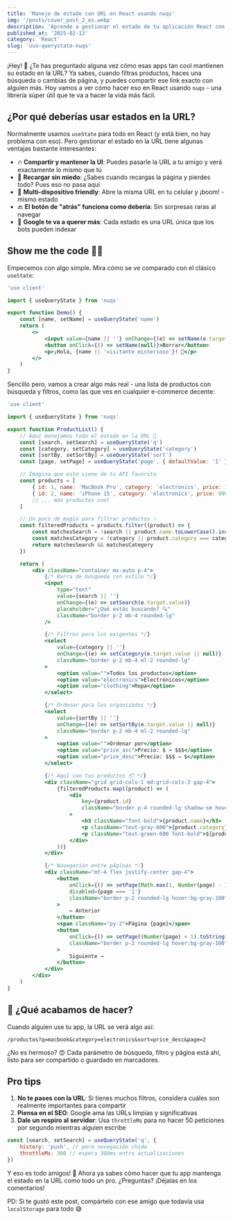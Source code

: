 ```yaml
---
title: 'Manejo de estado con URL en React usando nuqs'
img: '/posts/cover_post_2_es.webp'
description: 'Aprende a gestionar el estado de tu aplicación React con URLs utilizando el hook useQueryState de nuqs.'
published_at: '2025-02-13'
category: 'React'
slug: 'uso-querystate-nuqs'
---
```


¡Hey! 👋 ¿Te has preguntado alguna vez cómo esas apps tan cool mantienen su estado en la URL? Ya sabes, cuando filtras productos, haces una búsqueda o cambias de página, y puedes compartir ese link exacto con alguien más. Hoy vamos a ver cómo hacer eso en React usando `nuqs` - una librería súper útil que te va a hacer la vida más fácil.

## ¿Por qué deberías usar estados en la URL?

Normalmente usamos `useState` para todo en React (y está bien, no hay problema con eso). Pero gestionar el estado en la URL tiene algunas ventajas bastante interesantes:

- 🔥 **Compartir y mantener la UI**: Puedes pasarle la URL a tu amigo y verá exactamente lo mismo que tú
- 🔄 **Recargar sin miedo**: ¿Sabes cuando recargas la página y pierdes todo? Pues eso no pasa aquí
- 📱 **Multi-dispositivo friendly**: Abre la misma URL en tu celular y ¡boom! - mismo estado
- 🔙 **El botón de "atrás" funciona como debería**: Sin sorpresas raras al navegar
- 🤖 **Google te va a querer más**: Cada estado es una URL única que los bots pueden indexar

## Show me the code 👨‍💻

Empecemos con algo simple. Mira cómo se ve comparado con el clásico `useState`:

```jsx
'use client'

import { useQueryState } from 'nuqs'

export function Demo() {
	const [name, setName] = useQueryState('name')
	return (
		<>
			<input value={name || ''} onChange={(e) => setName(e.target.value)} />
			<button onClick={() => setName(null)}>Borrar</button>
			<p>¡Hola, {name || 'visitante misterioso'}! 👋</p>
		</>
	)
}
```

Sencillo pero, vamos a crear algo más real - una lista de productos con búsqueda y filtros, como las que ves en cualquier e-commerce decente:

```jsx
'use client'

import { useQueryState } from 'nuqs'

export function ProductList() {
	// Aquí manejamos todo el estado en la URL 🎯
	const [search, setSearch] = useQueryState('q')
	const [category, setCategory] = useQueryState('category')
	const [sortBy, setSortBy] = useQueryState('sort')
	const [page, setPage] = useQueryState('page', { defaultValue: '1' })

	// Imagina que esto viene de tu API favorita
	const products = [
		{ id: 1, name: 'MacBook Pro', category: 'electronics', price: 1299 },
		{ id: 2, name: 'iPhone 15', category: 'electronics', price: 999 }
		// ... más productos cool
	]

	// Un poco de magia para filtrar productos ✨
	const filteredProducts = products.filter((product) => {
		const matchesSearch = !search || product.name.toLowerCase().includes(search.toLowerCase())
		const matchesCategory = !category || product.category === category
		return matchesSearch && matchesCategory
	})

	return (
		<div className="container mx-auto p-4">
			{/* Barra de búsqueda con estilo */}
			<input
				type="text"
				value={search || ''}
				onChange={(e) => setSearch(e.target.value)}
				placeholder="¿Qué estás buscando? 🔍"
				className="border p-2 mb-4 rounded-lg"
			/>

			{/* Filtros para los exigentes */}
			<select
				value={category || ''}
				onChange={(e) => setCategory(e.target.value || null)}
				className="border p-2 mb-4 ml-2 rounded-lg"
			>
				<option value="">Todos los productos</option>
				<option value="electronics">Electrónicos</option>
				<option value="clothing">Ropa</option>
			</select>

			{/* Ordenar para los organizados */}
			<select
				value={sortBy || ''}
				onChange={(e) => setSortBy(e.target.value || null)}
				className="border p-2 mb-4 ml-2 rounded-lg"
			>
				<option value="">Ordenar por</option>
				<option value="price_asc">Precio: $ → $$$</option>
				<option value="price_desc">Precio: $$$ → $</option>
			</select>

			{/* Aquí van tus productos 📦 */}
			<div className="grid grid-cols-1 md:grid-cols-3 gap-4">
				{filteredProducts.map((product) => (
					<div
						key={product.id}
						className="border p-4 rounded-lg shadow-sm hover:shadow-md transition-shadow"
					>
						<h3 className="font-bold">{product.name}</h3>
						<p className="text-gray-600">{product.category}</p>
						<p className="text-green-600 font-bold">${product.price}</p>
					</div>
				))}
			</div>

			{/* Navegación entre páginas */}
			<div className="mt-4 flex justify-center gap-4">
				<button
					onClick={() => setPage(Math.max(1, Number(page) - 1).toString())}
					disabled={page === '1'}
					className="border p-2 rounded-lg hover:bg-gray-100"
				>
					← Anterior
				</button>
				<span className="py-2">Página {page}</span>
				<button
					onClick={() => setPage((Number(page) + 1).toString())}
					className="border p-2 rounded-lg hover:bg-gray-100"
				>
					Siguiente →
				</button>
			</div>
		</div>
	)
}
```

## 🚀 ¿Qué acabamos de hacer?

Cuando alguien use tu app, la URL se verá algo así:

```
/productos?q=macbook&category=electronics&sort=price_desc&page=2
```

¿No es hermoso? 😍 Cada parámetro de búsqueda, filtro y página está ahí, listo para ser compartido o guardado en marcadores.

## Pro tips

1. **No te pases con la URL**: Si tienes muchos filtros, considera cuáles son realmente importantes para compartir
2. **Piensa en el SEO**: Google ama las URLs limpias y significativas
3. **Dale un respiro al servidor**: Usa `throttleMs` para no hacer 50 peticiones por segundo mientras alguien escribe

```jsx
const [search, setSearch] = useQueryState('q', {
	history: 'push', // para navegación chida
	throttleMs: 300 // espera 300ms entre actualizaciones
})
```

Y eso es todo amigos! 🎉 Ahora ya sabes cómo hacer que tu app mantenga el estado en la URL como todo un pro. ¿Preguntas? ¡Déjalas en los comentarios!

PD: Si te gustó este post, compártelo con ese amigo que todavía usa `localStorage` para todo 😅
